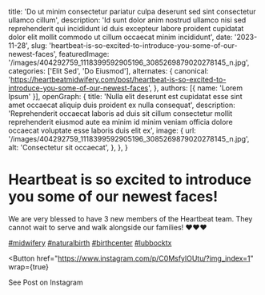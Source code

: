   title: 'Do ut minim consectetur pariatur culpa deserunt sed sint consectetur ullamco cillum',
  description: 'Id sunt dolor anim nostrud ullamco nisi sed reprehenderit qui incididunt id duis excepteur labore proident cupidatat dolor elit mollit commodo ut cillum occaecat minim incididunt',
  date: '2023-11-28',
  slug: 'heartbeat-is-so-excited-to-introduce-you-some-of-our-newest-faces',
  featuredImage: '/images/404292759_1118399592905196_3085269879020278145_n.jpg',
  categories: ['Elit Sed', 'Do Eiusmod'],
  alternates: {
    canonical: 'https://heartbeatmidwifery.com/post/heartbeat-is-so-excited-to-introduce-you-some-of-our-newest-faces',
  },
  authors: [{ name: 'Lorem Ipsum' }],
  openGraph: {
    title: 'Nulla elit deserunt est cupidatat esse sint amet occaecat aliquip duis proident ex nulla consequat',
    description: 'Reprehenderit occaecat laboris ad duis sit cillum consectetur mollit reprehenderit eiusmod aute ea minim id minim veniam officia dolore occaecat voluptate esse laboris duis elit ex',
    image: {
      url: '/images/404292759_1118399592905196_3085269879020278145_n.jpg',
      alt: 'Consectetur sit occaecat',
    },
  },
}


# Heartbeat is so excited to introduce you some of our newest faces!

<Gallery>
  <GalleryItem
    src="/images/404292759_1118399592905196_3085269879020278145_n.jpg"
    size="large"
  />
  <GalleryItem
    src="/images/405261121_362825592908713_1352494101800906264_n.jpg"
    size="large"
  />
  <GalleryItem
    src="/images/404319994_1449999082234849_3423396144720754273_n.jpg"
    size="large"
  />
  <GalleryItem
    src="/images/404578890_911251100365729_1043244171122531579_n.jpg"
    size="large"
  />
</Gallery>

We are very blessed to have 3 new members of the Heartbeat team. They cannot wait to serve and walk alongside our families! ❤️❤️❤️

[#midwifery](https://www.instagram.com/explore/tags/midwifery/) [#naturalbirth](https://www.instagram.com/explore/tags/naturalbirth/) [#birthcenter](https://www.instagram.com/explore/tags/birthcenter/) [#lubbocktx](https://www.instagram.com/explore/tags/lubbocktx/)

<Button
  href="https://www.instagram.com/p/C0MsfylOUtu/?img_index=1"
  wrap={true}
>
  See Post on Instagram
</Button>
